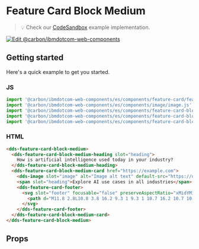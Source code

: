 
# Feature Card Block Medium

> 💡 Check our
> [CodeSandbox](https://githubbox.com/carbon-design-system/carbon-for-ibm-dotcom/tree/master/packages/web-components/examples/codesandbox/components/feature-card-block-medium)
> example implementation.

[![Edit @carbon/ibmdotcom-web-components](https://codesandbox.io/static/img/play-codesandbox.svg)](https://githubbox.com/carbon-design-system/carbon-for-ibm-dotcom/tree/master/packages/web-components/examples/codesandbox/components/feature-card-block-medium)

## Getting started

Here's a quick example to get you started.

### JS

```javascript
import '@carbon/ibmdotcom-web-components/es/components/feature-card/feature-card-footer.js';
import '@carbon/ibmdotcom-web-components/es/components/image/image.js';
import '@carbon/ibmdotcom-web-components/es/components/feature-card-block-medium/feature-card-block-medium.js';
import '@carbon/ibmdotcom-web-components/es/components/feature-card-block-medium/feature-card-block-medium-heading.js';
import '@carbon/ibmdotcom-web-components/es/components/feature-card-block-medium/feature-card-block-medium-card.js';
```

### HTML

```html
<dds-feature-card-block-medium>
  <dds-feature-card-block-medium-heading slot="heading">
    How is artificial intelligence used today in your industry?
  </dds-feature-card-block-medium-heading>
  <dds-feature-card-block-medium-card href="https://example.com">
    <dds-image slot="image" alt="Image alt text" default-src="https://dummyimage.com/672x672/ee5396/161616&amp;amp;text=1x1"></dds-image>
    <span slot="heading">Explore AI use cases in all industries</span>
    <dds-feature-card-footer>
      <svg slot="footer" focusable="false" preserveAspectRatio="xMidYMid meet" xmlns="http://www.w3.org/2000/svg" fill="currentColor" aria-hidden="true" width="20" height="20" viewBox="0 0 20 20">
        <path d="M11.8 2.8L10.8 3.8 16.2 9.3 1 9.3 1 10.7 16.2 10.7 10.8 16.2 11.8 17.2 19 10z"></path>
      </svg>
    </dds-feature-card-footer>
  </dds-feature-card-block-medium-card>
</dds-feature-card-block-medium>
```

## Props

<Props of="dds-feature-card-block-medium" />
<Description markdown={contributing} />
